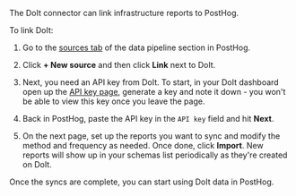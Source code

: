 The DoIt connector can link infrastructure reports to PostHog.

To link DoIt:

1. Go to the [sources tab](https://us.posthog.com/pipeline/sources) of the data pipeline section in PostHog.

2. Click **+ New source** and then click **Link** next to DoIt.

3. Next, you need an API key from DoIt. To start, in your DoIt dashboard open up the [API key page](https://app.doit.com/profile/api), generate a key and note it down - you won't be able to view this key once you leave the page.

4. Back in PostHog, paste the API key in the `API key` field and hit **Next**.

5. On the next page, set up the reports you want to sync and modify the method and frequency as needed. Once done, click **Import**. New reports will show up in your schemas list periodically as they're created on DoIt.

Once the syncs are complete, you can start using DoIt data in PostHog.
